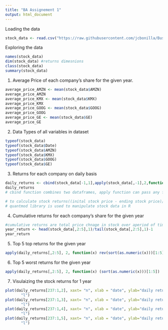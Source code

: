 ```yaml
---
title: "BA Assignement 1"
output: html_document
---
```


Loading the data
```r
stock_data <- read.csv("https://raw.githubusercontent.com/jcbonilla/BusinessAnalytics/master/BAData/Stock%20prices%20HMK1.csv",header=TRUE,stringsAsFactors=FALSE)
```

Exploring the data
```r
names(stock_data)
dim(stock_data) #returns dimesnions
class(stock_data)
summary(stock_data)
```
1. Average Price of each company’s share for the given year.
```r
average_price_AMZN <- mean(stock_data$AMZN)
average_price_AMZN
average_price_KMX <- mean(stock_data$KMX)
average_price_KMX
average_price_GOOG <- mean(stock_data$GOOG)
average_price_GOOG
average_price_GE <- mean(stock_data$GE)
average_price_GE
```

2. Data Types of all variables in dataset
```r
typeof(stock_data)
typeof(stock_data$Date)
typeof(stock_data$AMZN)
typeof(stock_data$KMX)
typeof(stock_data$GOOG)
typeof(stock_data$GE)

```
3. Returns for each company on daily basis
```r
daily_returns <- cbind(stock_data[-1,1],apply(stock_data[,-1],2,function(x) diff(x)/head(x,-1)))
daily_returns
# cbind function combines two dataframes, apply function can pass any function to avoid loops and diff function calculates the differences between all consecutive values of a vector, head function - first N rows 

# to calculate stock returns((inital stock price - ending stock price)/ ending stock price)
# quantmod library is used to manipulate stock data in R 

```
4. Cumulative returns for each company’s share for the given year
```r
#cumulative returns are total price chnage in stock over aperiod of time 
year_return <- head(stock_data[,2:5],1)/tail(stock_data[,2:5],1)-1
year_return

```
5. Top 5 top returns for the given year
```r
apply(daily_returns[,2:5], 2, function(x) rev(sort(as.numeric(x)))[1:5])

```
6. Top 5 worst returns for the given year
```r
apply(daily_returns[,2:5], 2, function(x) (sort(as.numeric(x)))[1:5])

```

7. Visulaizing the stock returns for 1 year
```r
plot(daily_returns[237:1,2], xaxt= "n", xlab = "date", ylab="daily returns of AMZN", type = 
       "l")
plot(daily_returns[237:1,3], xaxt= "n", xlab = "date", ylab="daily returns of KMX", type = 
       "l")
plot(daily_returns[237:1,4], xaxt= "n", xlab = "date", ylab="daily returns of GOOG", type = 
       "l")
plot(daily_returns[237:1,5], xaxt= "n", xlab = "date", ylab="daily returns of GE", type = 
       "l")


```
